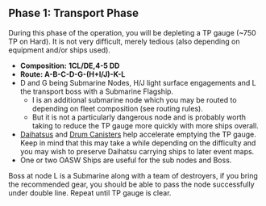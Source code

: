 ==Phase 1: Transport Phase==

During this phase of the operation, you will be depleting a TP gauge (~750 TP on Hard). It is not very difficult, merely tedious (also depending on equipment and/or ships used).

* '''Composition:''' '''1CL/DE,4-5 DD'''
* '''Route: A-B-C-D-G-(H+I/J)-K-L '''
* D and G being Submarine Nodes, H/J light surface engagements and L the transport boss with a Submarine Flagship.
** I is an additional submarine node which you may be routed to depending on fleet composition (see routing rules).
** But it is not a particularly dangerous node and is probably worth taking to reduce the TP gauge more quickly with more ships overall.
* [[Daihatsu]]s and [[Drum Canister]]s help accelerate emptying the TP gauge. Keep in mind that this may take a while depending on the difficulty and you may wish to preserve Daihatsu carrying ships to later event maps.
* One or two OASW Ships are useful for the sub nodes and Boss.

Boss at node L is a Submarine along with a team of destroyers, if you bring the recommended gear, you should be able to pass the node successfully under double line. Repeat until TP gauge is clear.
